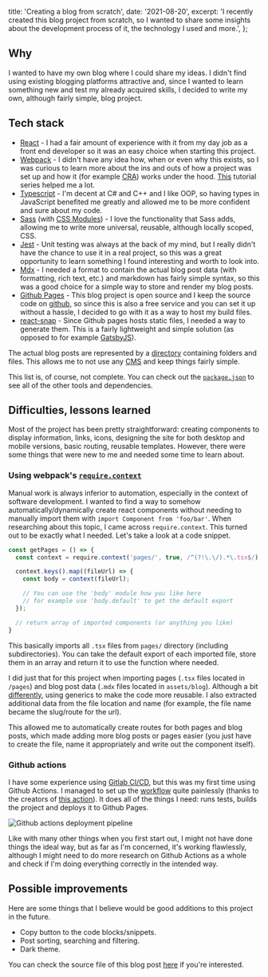   title: 'Creating a blog from scratch',
  date: '2021-08-20',
  excerpt:
    'I recently created this blog project from scratch, so I wanted to share some insights about the development process of it, the technology I used and more.',
};

## Why

I wanted to have my own blog where I could share my ideas. I didn't find using existing blogging platforms attractive and, since I wanted to learn something new and test my already acquired skills, I decided to write my own, although fairly simple, blog project.

## Tech stack

- [React](https://reactjs.org/) - I had a fair amount of experience with it from my day job as a front end developer so it was an easy choice when starting this project.
- [Webpack](https://webpack.js.org/) - I didn't have any idea how, when or even why this exists, so I was curious to learn more about the ins and outs of how a project was set up and how it (for example [CRA](https://create-react-app.dev/)) works under the hood. [This](https://www.youtube.com/playlist?list=PLC3y8-rFHvwiWPS2RO3BKotLRfgg_8WEo) tutorial series helped me a lot.
- [Typescript](https://www.typescriptlang.org/) - I'm decent at C# and C++ and I like OOP, so having types in JavaScript benefited me greatly and allowed me to be more confident and sure about my code.
- [Sass](https://sass-lang.com/) (with [CSS Modules](https://github.com/css-modules/css-modules)) - I love the functionality that Sass adds, allowing me to write more universal, reusable, although locally scoped, CSS.
- [Jest](https://jestjs.io/) - Unit testing was always at the back of my mind, but I really didn't have the chance to use it in a real project, so this was a great opportunity to learn something I found interesting and worth to look into.
- [Mdx](https://mdxjs.com/) - I needed a format to contain the actual blog post data (with formatting, rich text, etc.) and markdown has fairly simple syntax, so this was a good choice for a simple way to store and render my blog posts.
- [Github Pages](https://pages.github.com/) - This blog project is open source and I keep the source code on [github](https://github.com/BenasB/benasb.github.io), so since this is also a free service and you can set it up without a hassle, I decided to go with it as a way to host my build files.
- [react-snap](https://github.com/stereobooster/react-snap) - Since Github pages hosts static files, I needed a way to generate them. This is a fairly lightweight and simple solution (as opposed to for example [GatsbyJS](https://www.gatsbyjs.com/)).

The actual blog posts are represented by a [directory](https://github.com/BenasB/benasb.github.io/tree/dev/src/assets/blog) containing folders and files. This allows me to not use any [CMS](https://en.wikipedia.org/wiki/Content_management_system) and keep things fairly simple.

This list is, of course, not complete. You can check out the [`package.json`](https://github.com/BenasB/benasb.github.io/blob/dev/package.json) to see all of the other tools and dependencies.

## Difficulties, lessons learned

Most of the project has been pretty straightforward: creating components to display information, links, icons, designing the site for both desktop and mobile versions, basic routing, reusable templates. However, there were some things that were new to me and needed some time to learn about.

### Using webpack's [`require.context`](https://webpack.js.org/guides/dependency-management/#requirecontext)

Manual work is always inferior to automation, especially in the context of software development. I wanted to find a way to somehow automatically/dynamically create react components without needing to manually import them with `import Component from 'foo/bar'`. When researching about this topic, I came across `require.context`. This turned out to be exactly what I needed. Let's take a look at a code snippet.

```Typescript
const getPages = () => {
  const context = require.context('pages/', true, /^(?!\.\/).*\.tsx$/)

  context.keys().map((fileUrl) => {
    const body = context(fileUrl);

    // You can use the 'body' module how you like here
    // for example use 'body.default' to get the default export
  });

  // return array of imported components (or anything you like)
}
```

This basically imports all `.tsx` files from `pages/` directory (including subdirectories). You can take the default export of each imported file, store them in an array and return it to use the function where needed.

I did just that for this project when importing pages (`.tsx` files located in `/pages`) and blog post data (`.mdx` files located in `assets/blog`). Although a bit [differently](https://github.com/BenasB/benasb.github.io/blob/dev/src/utils/importFiles.tsx), using generics to make the code more reusable. I also extracted additional data from the file location and name (for example, the file name became the slug/route for the url).

This allowed me to automatically create routes for both pages and blog posts, which made adding more blog posts or pages easier (you just have to create the file, name it appropriately and write out the component itself).

### Github actions

I have some experience using [Gitlab CI/CD](https://docs.gitlab.com/ee/ci/), but this was my first time using Github Actions. I managed to set up the [workflow](https://github.com/BenasB/benasb.github.io/actions) quite painlessly (thanks to the creators of [this action](https://github.com/JamesIves/github-pages-deploy-action)). It does all of the things I need: runs tests, builds the project and deploys it to Github Pages.

![Github actions deployment pipeline](raster/github-actions.png)

Like with many other things when you first start out, I might not have done things the ideal way, but as far as I'm concerned, it's working flawlessly, although I might need to do more research on Github Actions as a whole and check if I'm doing everything correctly in the intended way.

## Possible improvements

Here are some things that I believe would be good additions to this project in the future.

- Copy button to the code blocks/snippets.
- Post sorting, searching and filtering.
- Dark theme.

You can check the source file of this blog post [here](https://github.com/BenasB/benasb.github.io/blob/dev/src/assets/blog/software/creating-a-blog-from-scratch.mdx) if you're interested.
